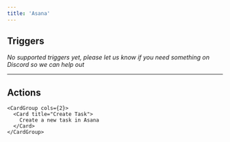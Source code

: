```yaml
---
title: 'Asana'
---
```


## Triggers

*No supported triggers yet, please let us know if you need something on Discord so we can help out* 


---

## Actions


    <CardGroup cols={2}>
      <Card title="Create Task">
        Create a new task in Asana
      </Card>
    </CardGroup>
  
